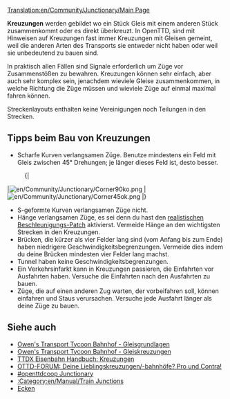 [[Translation:en/Community/Junctionary/Main Page]]
{{de/Übersetzung|en/Community/Junctionary/Main Page|95}}
{{de/Community/Junctionary/Kreuzungsmenü}}{{de/Manual/Inhaltsverzeichnis}}

'''Kreuzungen''' werden gebildet wo ein Stück Gleis mit einem anderen Stück zusammenkommt oder es direkt überkreuzt. In OpenTTD, sind mit Hinweisen auf Kreuzungen fast immer Kreuzungen mit Gleisen gemeint, weil die anderen Arten des Transports sie entweder nicht haben oder weil sie unbedeutend zu bauen sind.

In praktisch allen Fällen sind Signale erforderlich um Züge vor Zusammenstößen zu bewahren. Kreuzungen können sehr einfach, aber auch sehr komplex sein, jenachdem wieviele Gleise zusammenkommen, in welche Richtung die Züge müssen und wieviele Züge auf einmal maximal fahren können.

Streckenlayouts enthalten keine Vereinigungen noch Teilungen in den Strecken.

==Tipps beim Bau von Kreuzungen==

* Scharfe Kurven verlangsamen Züge. Benutze mindestens ein Feld mit Gleis zwischen 45&deg; Drehungen; je länger dieses Feld ist, desto besser.
:{|
|[[File:en/Community/Junctionary/Corner90ko.png]]
|[[File:en/Community/Junctionary/Corner45ok.png]]
|}
* S-geformte Kurven verlangsamen Züge nicht.
* Hänge verlangsamen Züge, es sei denn du hast den [[de/Realistische Beschleunigung|realistischen Beschleunigungs-Patch]] aktivierst. Vermeide Hänge an den wichtigsten Strecken in den Kreuzungen.
* Brücken, die kürzer als vier Felder lang sind (vom Anfang bis zum Ende) haben niedrigere Geschwindigkeitsbegrenzungen. Vermeide dies indem du deine Brücken mindesten vier Felder lang machst.
* Tunnel haben keine Geschwindigkeitsbegrenzungen.
* Ein Verkehrsinfarkt kann in Kreuzungen passieren, die Einfahrten vor Ausfahrten haben. Versuche die Einfahrten nach den Ausfahrten zu bauen.
* Züge, die auf einen anderen Zug warten, der vorbeifahren soll, können einfahren und Staus verursachen. Versuche jede Ausfahrt länger als deine Züge zu bauen.

==Siehe auch==
* [http://www.transporttycoon.net/rail Owen's Transport Tycoon Bahnhof - Gleisgrundlagen]
* [http://www.transporttycoon.net/junctions Owen's Transport Tycoon Bahnhof - Gleiskreuzungen]
* [http://uwe.s2000.ws/ttdx/network/junctions.php?lang=en TTDX Eisenbahn Handbuch: Kreuzungen]
* [http://www.tt-forums.net/viewtopic.php?p=251709#251709 OTTD-FORUM: Deine Lieblingskreuzungen/-bahnhöfe? Pro und Contra!]
* [http://wiki.openttdcoop.org/Junctionary #openttdcoop Junctionary]
* [[:Category:en/Manual/Train Junctions]]
* [[de/Ecken|Ecken]]